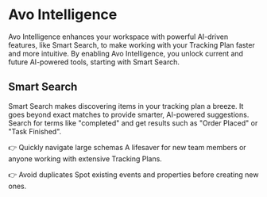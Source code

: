 
# Avo Intelligence

Avo Intelligence enhances your workspace with powerful AI-driven features, like Smart Search, to make working with your Tracking Plan faster and more intuitive. By enabling Avo Intelligence, you unlock current and future AI-powered tools, starting with Smart Search.

## Smart Search

Smart Search makes discovering items in your tracking plan a breeze. It goes beyond exact matches to provide smarter, AI-powered suggestions. Search for terms like "completed" and get results such as "Order Placed" or "Task Finished".

:point_right: Quickly navigate large schemas
A lifesaver for new team members or anyone working with extensive Tracking Plans.

:point_right: Avoid duplicates
Spot existing events and properties before creating new ones.
